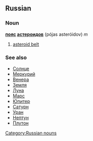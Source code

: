 ==Russian==
[[Category:Russian nouns]]
===Noun===
'''[[пояс]] [[астероид|астероидов]]''' (pójas asteróidov) ''m''

#[[asteroid belt]]

===See also===
*[[Солнце]]
*[[Меркурий]]
*[[Венера]]
*[[Земля]]
*[[Луна]]
*[[Марс]]
*[[Юпитер]]
*[[Сатурн]]
*[[Уран]]
*[[Нептун]]
*[[Плутон]]